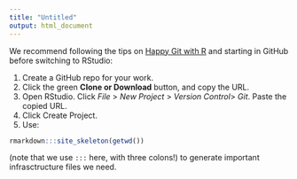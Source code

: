 ```yaml
---
title: "Untitled"
output: html_document
---
```


We recommend following the tips on [Happy Git with R](https://happygitwithr.com/new-github-first.html) and starting in GitHub before switching to RStudio:

1. Create a GitHub repo for your work.
2. Click the green **Clone or Download** button, and copy the URL.
3. Open RStudio. Click *File* > *New Project* > *Version Control*> *Git*. Paste the copied URL.
4. Click Create Project.
5. Use: 

```r
rmarkdown:::site_skeleton(getwd())
```

(note that we use `:::` here, with three colons!) to generate important infrasctructure files we need. 
